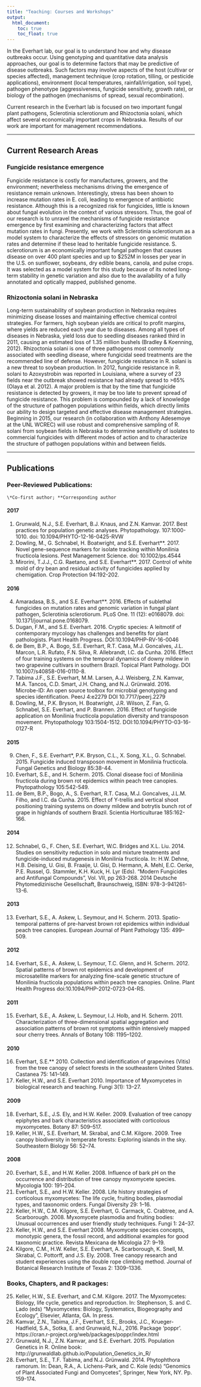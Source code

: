 ```yaml
---
title: "Teaching: Courses and Workshops"
output:
  html_document:
    toc: true
    toc_float: true
---
```

In the Everhart lab, our goal is to understand how and why disease outbreaks occur.  Using genotyping and quantitative data analysis approaches, our goal is to determine factors that may be predictive of disease outbreaks.  Such factors may involve aspects of the host (cultivar or species affected), management technique (crop rotation, tilling, or pesticide applications), environment (local temperatures, rainfall/irrigation, soil type), pathogen phenotype (aggressiveness, fungicide sensitivity, growth rate), or biology of the pathogen (mechanisms of spread, sexual recombination).

Current research in the Everhart lab is focused on two important fungal plant pathogens, Sclerotinia sclerotiorum and Rhizoctonia solani, which affect several economically important crops in Nebraska.  Results of our work are important for management recommendations.

----

## Current Research Areas

### Fungicide resistance emergence
Fungicide resistance is costly for manufactures, growers, and the environment; nevertheless mechanisms driving the emergence of resistance remain unknown.  Interestingly, stress has been shown to increase mutation rates in E. coli, leading to emergence of antibiotic resistance. Although this is a recognized risk for fungicides, little is known about fungal evolution in the context of various stressors.  Thus, the goal of our research is to unravel the mechanisms of fungicide resistance emergence by first examining and characterizing factors that affect mutation rates in fungi.  Presently, we work with Sclerotinia sclerotiorum as a model system to characterize the effects of stressors on genomic mutation rates and determine if these lead to heritable fungicide resistance. S. sclerotiorum is an economically important fungal pathogen that causes disease on over 400 plant species and up to $252M in losses per year in the U.S. on sunflower, soybeans, dry edible beans, canola, and pulse crops. It was selected as a model system for this study because of its noted long-term stability in genetic variation and also due to the availability of a fully annotated and optically mapped, published genome.

### Rhizoctonia solani in Nebraska
Long-term sustainability of soybean production in Nebraska requires minimizing disease losses and maintaining effective chemical control strategies.  For farmers, high soybean yields are critical to profit margins, where yields are reduced each year due to diseases.  Among all types of diseases in Nebraska, yield loss due to seedling diseases ranked third in 2011, causing an estimated loss of 1.35 million bushels (Bradley & Koenning, 2012).  Rhizoctonia solani is one of three pathogens most commonly associated with seedling disease, where fungicidal seed treatments are the recommended line of defense.  However, fungicide resistance in R. solani is a new threat to soybean production.  In 2012, fungicide resistance in R. solani to Azoxystrobin was reported in Louisiana, where a survey of 23 fields near the outbreak showed resistance had already spread to >65% (Olaya et al. 2012).  A major problem is that by the time that fungicide resistance is detected by growers, it may be too late to prevent spread of fungicide resistance.  This problem is compounded by a lack of knowledge of the structure of pathogen populations within fields, which directly limits our ability to design targeted and effective disease management strategies.  Beginning in 2015, our research (in collaboration with Anthony Adesemoye at the UNL WCREC) will use robust and comprehensive sampling of R. solani from soybean fields in Nebraska to determine sensitivity of isolates to commercial fungicides with different modes of action and to characterize the structure of pathogen populations within and between fields.

----
## Publications

### Peer-Reviewed Publications:
    \*Co-first author; **Corresponding author

#### 2017

1. Grunwald, N.J., S.E. Everhart, B.J. Knaus, and Z.N. Kamvar. 2017. Best practices for population genetic analyses. Phytopathology. 107:1000-1010. doi: 10.1094/PHYTO-12-16-0425-RVW
2. Dowling, M., G. Schnabel, H. Boatwright, and S.E. Everhart**. 2017. Novel gene-sequence markers for isolate tracking within Monilinia fructicola lesions. Pest Management Science. doi: 10.1002/ps.4544
3. Mirorini, T.J.J., C.G. Raetano, and S.E. Everhart**. 2017. Control of white mold of dry bean and residual activity of fungicides applied by chemigation. Crop Protection 94:192-202.

#### 2016

4. Amaradasa, B.S., and S.E. Everhart**. 2016. Effects of sublethal fungicides on mutation rates and genomic variation in fungal plant pathogen, Sclerotinia sclerotiorum. PLoS One. 11 (12): e0168079. doi: 10.1371/journal.pone.0168079.
5. Dugan, F.M., and S.E. Everhart. 2016. Cryptic species: A leitmotif of contemporary mycology has challenges and benefits for plant pathologists. Plant Health Progress. DOI:10.1094/PHP-RV-16-0046
6. de Bem, B.P., A. Bogo, S.E. Everhart, R.T. Casa, M.J. Goncalves, J.L. Marcon, L.R. Rufato, F.N. Silva, R. Allebrandt, I.C. da Cunha. 2016. Effect of four training systems on the temporal dynamics of downy mildew in two grapevine cultivars in southern Brazil. Topical Plant Pathology. DOI 10.1007/s40858-016-0110-8.
7. Tabima J.F., S.E. Everhart, M.M. Larsen, A.J. Weisberg, Z.N. Kamvar, M.A. Tancos, C.D. Smart, J.H. Chang, and N.J. Grünwald. 2016. Microbe-ID: An open source toolbox for microbial genotyping and species identification. PeerJ 4:e2279 DOI 10.7717/peerj.2279
8. Dowling, M., P.K. Bryson, H. Boatwright, J.R. Wilson, Z. Fan, G. Schnabel, S.E. Everhart, and P. Brannen. 2016. Effect of fungicide application on Monilinia fructicola population diversity and transposon movement. Phytopathology 103:1504-1512. DOI:10.1094/PHYTO-03-16-0127-R

#### 2015

9. Chen, F., S.E. Everhart*, P.K. Bryson, C.L., X. Song, X.L., G. Schnabel. 2015. Fungicide induced transposon movement in Monilinia fructicola. Fungal Genetics and Biology 85:38-44.
10. Everhart, S.E., and H. Scherm. 2015. Clonal disease foci of Monilinia fructicola during brown rot epidemics within peach tree canopies. Phytopathology 105:542-549.
11. de Bem, B.P., Bogo, A., S. Everhart, R.T. Casa, M.J. Goncalves, J.L.M. Filho, and I.C. da Cunha. 2015. Effect of Y-trellis and vertical shoot positioning training systems on downy mildew and botrytis bunch rot of grape in highlands of southern Brazil. Scientia Horticulturae 185:162-166.

#### 2014

12. Schnabel, G., F. Chen, S.E. Everhart, W.C. Bridges and X.L. Liu. 2014. Studies on sensitivity reduction in solo and mixture treatments and fungicide-induced mutagenesis in Monilinia fructicola. In: H.W. Dehne, H.B. Deising, U. Gisi, B. Fraaije, U. Gisi, D. Hermann, A. Mehl, E.C. Oerke, P.E. Russel, G. Stammler, K.H. Kuck, H. Lyr (Eds). “Modern Fungicides and Antifungal Compounds”, Vol. VII, pp 263-268. 2014 Deutsche Phytomedizinische Gesellschaft, Braunschweig, ISBN: 978-3-941261-13-6.

#### 2013

13. Everhart, S.E., A. Askew, L. Seymour, and H. Scherm. 2013. Spatio-temporal patterns of pre-harvest brown rot epidemics within individual peach tree canopies. European Journal of Plant Pathology 135: 499–509.

#### 2012

14. Everhart, S.E., A. Askew, L. Seymour, T.C. Glenn, and H. Scherm. 2012. Spatial patterns of brown rot epidemics and development of microsatellite markers for analyzing fine-scale genetic structure of Monilinia fructicola populations within peach tree canopies. Online. Plant Health Progress doi:10.1094/PHP-2012-0723-04-RS.

#### 2011

15. Everhart, S.E., A. Askew, L. Seymour, I.J. Holb, and H. Scherm. 2011. Characterization of three-dimensional spatial aggregation and association patterns of brown rot symptoms within intensively mapped sour cherry trees. Annals of Botany 108: 1195–1202.

#### 2010

16. Everhart, S.E.** 2010. Collection and identification of grapevines (Vitis) from the tree canopy of select forests in the southeastern United States. Castanea 75: 141–149.
17. Keller, H.W., and S.E. Everhart 2010. Importance of Myxomycetes in biological research and teaching. Fungi 3(1): 13–27.

#### 2009

18. Everhart, S.E., J.S. Ely, and H.W. Keller. 2009. Evaluation of tree canopy epiphytes and bark characteristics associated with corticolous myxomycetes. Botany 87: 509–517.
19. Keller, H.W., S.E. Everhart, M. Skrabal, and C.M. Kilgore. 2009. Tree canopy biodiversity in temperate forests: Exploring islands in the sky. Southeastern Biology 56: 52–74.

#### 2008

20. Everhart, S.E., and H.W. Keller. 2008. Influence of bark pH on the occurrence and distribution of tree canopy myxomycete species. Mycologia 100: 191–204.
21. Everhart, S.E., and H.W. Keller. 2008. Life history strategies of corticolous myxomycetes: The life cycle, fruiting bodies, plasmodial types, and taxonomic orders.  Fungal Diversity 29: 1–16.
22. Keller, H.W., C.M. Kilgore, S.E. Everhart, G. Carmack, C. Crabtree, and A. Scarborough. 2008. Myxomycete plasmodia and fruiting bodies: Unusual occurrences and user friendly study techniques. Fungi 1: 24–37.
23. Keller, H.W., and S.E. Everhart 2008. Myxomycete species concepts, monotypic genera, the fossil record, and additional examples for good taxonomic practice. Revista Mexicana de Micologia 27: 9–19.
24. Kilgore, C.M., H.W. Keller, S.E. Everhart, A. Scarborough, K. Snell, M. Skrabal, C. Pottorff, and J.S. Ely. 2008. Tree canopy research and student experiences using the double rope climbing method. Journal of Botanical Research Institute of Texas 2: 1309–1336.

### Books, Chapters, and R packages:

25. Keller, H.W., S.E. Everhart, and C.M. Kilgore. 2017. The Myxomycetes: Biology, life cycle, genetics and reproduction. In: Stephenson, S. and C. Lado (eds) “Myxomycetes: Biology, Systematics, Biogeography and Ecology”, Elsevier, Atlanta, GA. In press.
26. Kamvar, Z.N., Tabima, J.F., Everhart, S.E., Brooks, J.C., Krueger-Hadfield, S.A., Sotka, E. and Grunwald, N.J., 2016. Package ‘poppr’. https://cran.r-project.org/web/packages/poppr/index.html
27. Grunwald, N.J., Z.N. Kamvar, and S.E. Everhart. 2015. Population Genetics in R. Online book: http://grunwaldlab.github.io/Population_Genetics_in_R/
28. Everhart, S.E., T.F. Tabima, and N.J. Grünwald. 2014. Phytophthora ramorum. In: Dean, R.A., A. Lichens-Park, and C. Kole (eds) “Genomics of Plant Associated Fungi and Oomycetes”, Springer, New York, NY. Pp. 159-174.